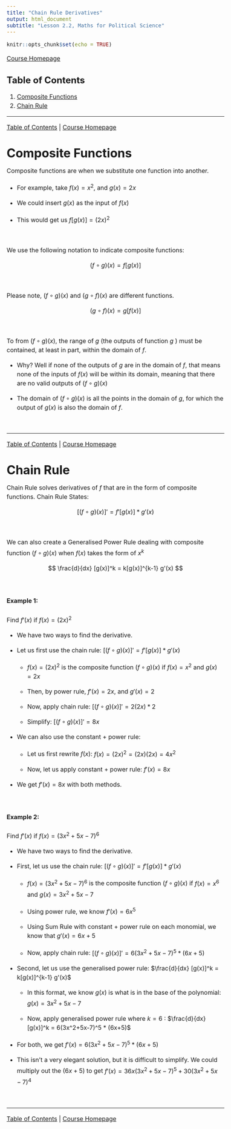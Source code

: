 ```yaml
---
title: "Chain Rule Derivatives"
output: html_document
subtitle: "Lesson 2.2, Maths for Political Science"
---
```


```{=html}
<style type="text/css">
  body{
  font-size: 12pt;
  line-height: 150%;
  }
  .main-container {
  max-width: 800px !important;
  margin: auto;
  }
</style>
```
```r
knitr::opts_chunk$set(echo = TRUE)
```

[Course Homepage](https://politicalscience.github.io/math)

## Table of Contents {#contents}

1.  [Composite Functions](#composite)
2.  [Chain Rule](#chain)

------------------------------------------------------------------------

[Table of Contents](#contents) \| [Course Homepage](https://politicalscience.github.io/math)

# Composite Functions {#composite}

Composite functions are when we substitute one function into another.

-   For example, take $f(x) = x^2$, and $g(x) = 2x$

-   We could insert $g(x)$ as the input of $f(x)$

-   This would get us $f[g(x)] = (2x)^2$

<br />

We use the following notation to indicate composite functions:

$$
(f \circ g)(x) = f[g(x)]
$$

<br />

Please note, $(f \circ g)(x)$ and $(g \circ f)(x)$ are different functions.

$$
(g \circ f)(x) = g[f(x)]
$$

<br />

To from $(f \circ g)(x)$, the range of $g$ (the outputs of function $g$ ) must be contained, at least in part, within the domain of $f$.

-   Why? Well if none of the outputs of $g$ are in the domain of $f$, that means none of the inputs of $f(x)$ will be within its domain, meaning that there are no valid outputs of $(f \circ g)(x)$

-   The domain of $(f \circ g)(x)$ is all the points in the domain of $g$, for which the output of $g(x)$ is also the domain of $f$.

<br />

------------------------------------------------------------------------

[Table of Contents](#contents) \| [Course Homepage](https://politicalscience.github.io/math)

# Chain Rule {#chain}

Chain Rule solves derivatives of $f$ that are in the form of composite functions. Chain Rule States:

$$
[(f \circ g)(x)]' = f'[g(x)] * g'(x)
$$

<br />

We can also create a Generalised Power Rule dealing with composite function $(f \circ g)(x)$ when $f(x)$ takes the form of $x^k$

$$
\frac{d}{dx} [g(x)]^k = k[g(x)]^{k-1} g'(x)
$$

<br />

#### Example 1:

Find $f'(x)$ if $f(x) = (2x)^2$

-   We have two ways to find the derivative.

-   Let us first use the chain rule: $[(f \circ g)(x)]' = f'[g(x)] * g'(x)$

    -   $f(x) = (2x)^2$ is the composite function $(f \circ g)(x)$ if $f(x) = x^2$ and $g(x) = 2x$

    -   Then, by power rule, $f'(x) = 2x$, and $g'(x) = 2$

    -   Now, apply chain rule: $[(f \circ g)(x)]' = 2(2x)*2$

    -   Simplify: $[(f \circ g)(x)]' = 8x$

-   We can also use the constant + power rule:

    -   Let us first rewrite $f(x)$: $f(x) = (2x)^2 = (2x)(2x) = 4x^2$

    -   Now, let us apply constant + power rule: $f'(x) = 8x$

-   We get $f'(x) = 8x$ with both methods.

<br />

#### Example 2:

Find $f'(x)$ if $f(x) = (3x^2 + 5x - 7)^6$

-   We have two ways to find the derivative.

-   First, let us use the chain rule: $[(f \circ g)(x)]' = f'[g(x)] * g'(x)$

    -   $f(x) = (3x^2 + 5x - 7)^6$ is the composite function $(f \circ g)(x)$ if $f(x) = x^6$ and $g(x) = 3x^2 + 5x - 7$

    -   Using power rule, we know $f'(x) = 6x^5$

    -   Using Sum Rule with constant + power rule on each monomial, we know that $g'(x)=6x + 5$

    -   Now, apply chain rule: $[(f \circ g)(x)]' = 6(3x^2+5x-7)^5*(6x+5)$

-   Second, let us use the generalised power rule: $\frac{d}{dx} [g(x)]^k = k[g(x)]^{k-1} g'(x)$

    -   In this format, we know $g(x)$ is what is in the base of the polynomial: $g(x) = 3x^2 + 5x - 7$

    -   Now, apply generalised power rule where $k=6$ : $\frac{d}{dx} [g(x)]^k = 6(3x^2+5x-7)^5 * (6x+5)$

-   For both, we get $f'(x) = 6(3x^2+5x-7)^5 * (6x+5)$

-   This isn't a very elegant solution, but it is difficult to simplify. We could multiply out the $(6x+5)$ to get $f'(x) = 36x(3x^2+5x-7)^5+30(3x^2+5x-7)^4$

<br />

------------------------------------------------------------------------

[Table of Contents](#contents) \| [Course Homepage](https://politicalscience.github.io/math)
